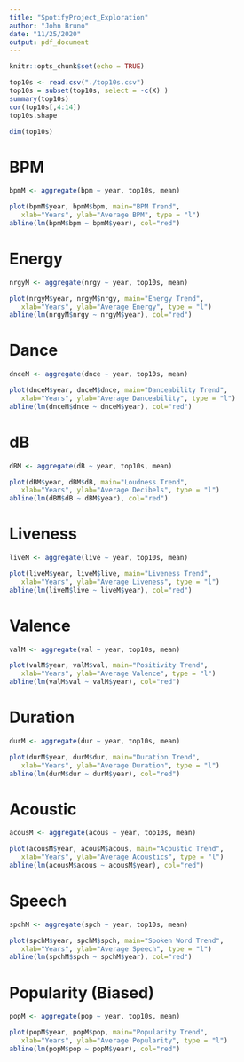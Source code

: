 ---
title: "SpotifyProject_Exploration"
author: "John Bruno"
date: "11/25/2020"
output: pdf_document
---

```{r setup, include=FALSE}
knitr::opts_chunk$set(echo = TRUE)
```


```{r}
top10s <- read.csv("./top10s.csv")
top10s = subset(top10s, select = -c(X) )
summary(top10s)
cor(top10s[,4:14])
top10s.shape
```
```{r}
dim(top10s)
```


# BPM

```{r}
bpmM <- aggregate(bpm ~ year, top10s, mean)
```

```{r}
plot(bpmM$year, bpmM$bpm, main="BPM Trend",
   xlab="Years", ylab="Average BPM", type = "l")
abline(lm(bpmM$bpm ~ bpmM$year), col="red")
```
# Energy

```{r}
nrgyM <- aggregate(nrgy ~ year, top10s, mean)
```

```{r}
plot(nrgyM$year, nrgyM$nrgy, main="Energy Trend",
   xlab="Years", ylab="Average Energy", type = "l")
abline(lm(nrgyM$nrgy ~ nrgyM$year), col="red")
```
# Dance

```{r}
dnceM <- aggregate(dnce ~ year, top10s, mean)
```

```{r}
plot(dnceM$year, dnceM$dnce, main="Danceability Trend",
   xlab="Years", ylab="Average Danceability", type = "l")
abline(lm(dnceM$dnce ~ dnceM$year), col="red")
```

# dB

```{r}
dBM <- aggregate(dB ~ year, top10s, mean)
```

```{r}
plot(dBM$year, dBM$dB, main="Loudness Trend",
   xlab="Years", ylab="Average Decibels", type = "l")
abline(lm(dBM$dB ~ dBM$year), col="red")
```

# Liveness

```{r}
liveM <- aggregate(live ~ year, top10s, mean)
```

```{r}
plot(liveM$year, liveM$live, main="Liveness Trend",
   xlab="Years", ylab="Average Liveness", type = "l")
abline(lm(liveM$live ~ liveM$year), col="red")
```

# Valence

```{r}
valM <- aggregate(val ~ year, top10s, mean)
```

```{r}
plot(valM$year, valM$val, main="Positivity Trend",
   xlab="Years", ylab="Average Valence", type = "l")
abline(lm(valM$val ~ valM$year), col="red")
```

# Duration

```{r}
durM <- aggregate(dur ~ year, top10s, mean)
```

```{r}
plot(durM$year, durM$dur, main="Duration Trend",
   xlab="Years", ylab="Average Duration", type = "l")
abline(lm(durM$dur ~ durM$year), col="red")
```

# Acoustic

```{r}
acousM <- aggregate(acous ~ year, top10s, mean)
```

```{r}
plot(acousM$year, acousM$acous, main="Acoustic Trend",
   xlab="Years", ylab="Average Acoustics", type = "l")
abline(lm(acousM$acous ~ acousM$year), col="red")
```

# Speech

```{r}
spchM <- aggregate(spch ~ year, top10s, mean)
```

```{r}
plot(spchM$year, spchM$spch, main="Spoken Word Trend",
   xlab="Years", ylab="Average Speech", type = "l")
abline(lm(spchM$spch ~ spchM$year), col="red")
```

# Popularity (Biased)

```{r}
popM <- aggregate(pop ~ year, top10s, mean)
```

```{r}
plot(popM$year, popM$pop, main="Popularity Trend",
   xlab="Years", ylab="Average Popularity", type = "l")
abline(lm(popM$pop ~ popM$year), col="red")
```
